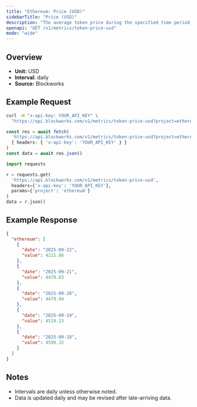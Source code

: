 ```yaml
---
title: "Ethereum: Price (USD)"
sidebarTitle: "Price (USD)"
description: "The average token price during the specified time period for the native asset of that chain."
openapi: "GET /v1/metrics/token-price-usd"
mode: "wide"
---
```


## Overview

- **Unit:** USD
- **Interval:** daily
- **Source:** Blockworks

## Example Request

<CodeGroup>

```bash cURL
curl -H "x-api-key: YOUR_API_KEY" \
  "https://api.blockworks.com/v1/metrics/token-price-usd?project=ethereum"
```

```typescript TypeScript
const res = await fetch(
  'https://api.blockworks.com/v1/metrics/token-price-usd?project=ethereum',
  { headers: { 'x-api-key': 'YOUR_API_KEY' } }
)
const data = await res.json()
```

```python Python
import requests

r = requests.get(
  'https://api.blockworks.com/v1/metrics/token-price-usd',
  headers={'x-api-key': 'YOUR_API_KEY'},
  params={'project': 'ethereum'}
)
data = r.json()
```

</CodeGroup>

## Example Response

```json
{
  "ethereum": [
    {
      "date": "2025-09-22",
      "value": 4221.86
    },
    {
      "date": "2025-09-21",
      "value": 4478.03
    },
    {
      "date": "2025-09-20",
      "value": 4479.94
    },
    {
      "date": "2025-09-19",
      "value": 4519.23
    },
    {
      "date": "2025-09-18",
      "value": 4598.32
    }
  ]
}
```

## Notes
- Intervals are daily unless otherwise noted.
- Data is updated daily and may be revised after late-arriving data.